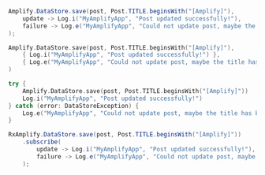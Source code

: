 <BlockSwitcher>
<CodeBlock name="Java">

```java
Amplify.DataStore.save(post, Post.TITLE.beginsWith("[Amplify]"),
    update -> Log.i("MyAmplifyApp", "Post updated successfully!"),
    failure -> Log.e("MyAmplifyApp", "Could not update post, maybe the title has been changed?", failure)
);
```

</CodeBlock>
<CodeBlock name="Kotlin - Callbacks">

```kotlin
Amplify.DataStore.save(post, Post.TITLE.beginsWith("[Amplify]"),
    { Log.i("MyAmplifyApp", "Post updated successfully!") },
    { Log.e("MyAmplifyApp", "Could not update post, maybe the title has been changed?", it) }
)
```

</CodeBlock>
<CodeBlock name="Kotlin - Coroutines">

```kotlin
try {
    Amplify.DataStore.save(post, Post.TITLE.beginsWith("[Amplify]"))
    Log.i("MyAmplifyApp", "Post updated successfully!") 
} catch (error: DataStoreException) {
    Log.e("MyAmplifyApp", "Could not update post, maybe the title has been changed?", error) 
}
```

</CodeBlock>
<CodeBlock name="RxJava">

```java
RxAmplify.DataStore.save(post, Post.TITLE.beginsWith("[Amplify]"))
    .subscribe(
        update -> Log.i("MyAmplifyApp", "Post updated successfully!"),
        failure -> Log.e("MyAmplifyApp", "Could not update post, maybe the title has been changed?", failure)
    );
```

</CodeBlock>
</BlockSwitcher>

